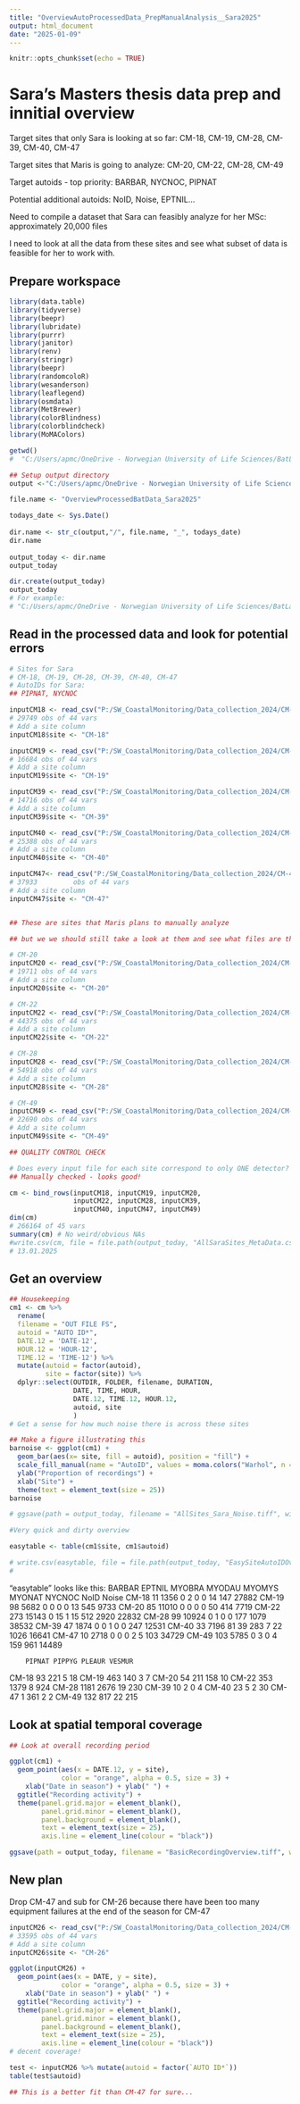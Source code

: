 ```yaml
---
title: "OverviewAutoProcessedData_PrepManualAnalysis__Sara2025"
output: html_document
date: "2025-01-09"
---
```


```r
knitr::opts_chunk$set(echo = TRUE)
```

# Sara's Masters thesis data prep and innitial overview

Target sites that only Sara is looking at so far: 
CM-18, CM-19, CM-28, CM-39, CM-40, CM-47 

Target sites that Maris is going to analyze: 
CM-20, CM-22, CM-28, CM-49 

Target autoids - top priority: 
BARBAR, NYCNOC, PIPNAT 

Potential additional autoids: 
NoID, Noise, EPTNIL... 

Need to compile a dataset that Sara can feasibly analyze for her MSc: 
approximately 20,000 files

I need to look at all the data from these sites and see what subset of data is feasible for her to work with.


## Prepare workspace
```r
library(data.table)
library(tidyverse)
library(beepr)
library(lubridate)
library(purrr)
library(janitor)
library(renv)
library(stringr)
library(beepr)
library(randomcoloR)
library(wesanderson)
library(leaflegend)
library(osmdata)
library(MetBrewer)
library(colorBlindness)
library(colorblindcheck)
library(MoMAColors)

getwd()
#  "C:/Users/apmc/OneDrive - Norwegian University of Life Sciences/BatLab Norway/GitHubLink/NocturBats"

## Setup output directory 
output <-"C:/Users/apmc/OneDrive - Norwegian University of Life Sciences/BatLab Norway/Projects/Noctur/Analyses/Outputs/Reed" # where you want to save your data

file.name <- "OverviewProcessedBatData_Sara2025"

todays_date <- Sys.Date()
 
dir.name <- str_c(output,"/", file.name, "_", todays_date)
dir.name
 
output_today <- dir.name
output_today

dir.create(output_today)
output_today
# For example: 
# "C:/Users/apmc/OneDrive - Norwegian University of Life Sciences/BatLab Norway/Projects/Noctur/Analyses/Outputs/Reed/OverviewProcessedBatData_Sara2025_2025-01-09"

```

## Read in the processed data and look for potential errors 
```r

# Sites for Sara
# CM-18, CM-19, CM-28, CM-39, CM-40, CM-47
# AutoIDs for Sara: 
## PIPNAT, NYCNOC 

inputCM18 <- read_csv("P:/SW_CoastalMonitoring/Data_collection_2024/CM-18/WAV/KPRO_V1/id.csv") 
# 29749 obs of 44 vars
# Add a site column 
inputCM18$site <- "CM-18"

inputCM19 <- read_csv("P:/SW_CoastalMonitoring/Data_collection_2024/CM-19/WAV/KPRO_V1/id.csv") 
# 16684 obs of 44 vars
# Add a site column 
inputCM19$site <- "CM-19"

inputCM39 <- read_csv("P:/SW_CoastalMonitoring/Data_collection_2024/CM-39/WAV/KPRO_V1/id.csv") 
# 14716 obs of 44 vars
# Add a site column 
inputCM39$site <- "CM-39"

inputCM40 <- read_csv("P:/SW_CoastalMonitoring/Data_collection_2024/CM-40/WAV/KPRO_V1/id.csv") 
# 25388 obs of 44 vars
# Add a site column 
inputCM40$site <- "CM-40"

inputCM47<- read_csv("P:/SW_CoastalMonitoring/Data_collection_2024/CM-47/WAV/KPRO_V1/id.csv")
# 37933         obs of 44 vars
# Add a site column
inputCM47$site <- "CM-47"


## These are sites that Maris plans to manually analyze 

## but we we should still take a look at them and see what files are there

# CM-20
inputCM20 <- read_csv("P:/SW_CoastalMonitoring/Data_collection_2024/CM-20/WAV/KPRO_V1/id.csv") 
# 19711 obs of 44 vars
# Add a site column 
inputCM20$site <- "CM-20"

# CM-22
inputCM22 <- read_csv("P:/SW_CoastalMonitoring/Data_collection_2024/CM-22/WAV/KPRO_V1/id.csv") 
# 44375 obs of 44 vars
# Add a site column 
inputCM22$site <- "CM-22"

# CM-28
inputCM28 <- read_csv("P:/SW_CoastalMonitoring/Data_collection_2024/CM-28/WAV/KPRO_V1/id.csv") 
# 54918 obs of 44 vars
# Add a site column 
inputCM28$site <- "CM-28"

# CM-49 
inputCM49 <- read_csv("P:/SW_CoastalMonitoring/Data_collection_2024/CM-49/WAV/KPRO_V1/id.csv") 
# 22690 obs of 44 vars
# Add a site column 
inputCM49$site <- "CM-49"

## QUALITY CONTROL CHECK 

# Does every input file for each site correspond to only ONE detector? check serial number in the file names
## Manually checked - looks good! 

cm <- bind_rows(inputCM18, inputCM19, inputCM20,
                inputCM22, inputCM28, inputCM39, 
                inputCM40, inputCM47, inputCM49)  
dim(cm)
# 266164 of 45 vars
summary(cm) # No weird/obvious NAs 
#write.csv(cm, file = file.path(output_today, "AllSaraSites_MetaData.csv")) 
# 13.01.2025

```

## Get an overview
```r

## Housekeeping
cm1 <- cm %>% 
  rename(
  filename = "OUT FILE FS",
  autoid = "AUTO ID*",
  DATE.12 = 'DATE-12',
  HOUR.12 = 'HOUR-12',
  TIME.12 = 'TIME-12') %>% 
  mutate(autoid = factor(autoid), 
         site = factor(site)) %>% 
  dplyr::select(OUTDIR, FOLDER, filename, DURATION, 
                DATE, TIME, HOUR,
                DATE.12, TIME.12, HOUR.12,
                autoid, site
                )
# Get a sense for how much noise there is across these sites 

## Make a figure illustrating this 
barnoise <- ggplot(cm1) + 
  geom_bar(aes(x= site, fill = autoid), position = "fill") +
  scale_fill_manual(name = "AutoID", values = moma.colors("Warhol", n = 13)) + 
  ylab("Proportion of recordings") + 
  xlab("Site") +
  theme(text = element_text(size = 25)) 
barnoise

# ggsave(path = output_today, filename = "AllSites_Sara_Noise.tiff", width = 23, height = 14, device='tiff', dpi=300) 

#Very quick and dirty overview 

easytable <- table(cm1$site, cm1$autoid)

# write.csv(easytable, file = file.path(output_today, "EasySiteAutoIDOverview.csv"))
# 
```

"easytable" looks like this: 
        BARBAR EPTNIL MYOBRA MYODAU MYOMYS MYONAT NYCNOC  NoID Noise
  CM-18     11   1356      0      2      0      0     14   147 27882
  CM-19     98   5682      0      0      0      0     13   545  9733
  CM-20     85  11010      0      0      0      0     50   414  7719
  CM-22    273  15143      0     15      1     15    512  2920 22832
  CM-28     99  10924      0      1      0      0    177  1079 38532
  CM-39     47   1874      0      0      1      0      0   247 12531
  CM-40     33   7196     81     39    283      7     22  1026 16641
  CM-47     10   2718      0      0      0      2      5   103 34729
  CM-49    103   5785      0      3      0      4    159   961 14489
       
        PIPNAT PIPPYG PLEAUR VESMUR
  CM-18     93    221      5     18
  CM-19    463    140      3      7
  CM-20     54    211    158     10
  CM-22    353   1379      8    924
  CM-28   1181   2676     19    230
  CM-39     10      2      0      4
  CM-40     23      5      2     30
  CM-47      1    361      2      2
  CM-49    132    817     22    215

## Look at spatial temporal coverage 

```r
## Look at overall recording period 

ggplot(cm1) + 
  geom_point(aes(x = DATE.12, y = site), 
             color = "orange", alpha = 0.5, size = 3) +
    xlab("Date in season") + ylab(" ") +
  ggtitle("Recording activity") + 
  theme(panel.grid.major = element_blank(), 
        panel.grid.minor = element_blank(),
        panel.background = element_blank(), 
        text = element_text(size = 25),
        axis.line = element_line(colour = "black"))

ggsave(path = output_today, filename = "BasicRecordingOverview.tiff", width = 23, height = 14, device='tiff', dpi=300) 

```


## New plan 
Drop CM-47 and sub for CM-26 because there have been too many equipment failures at the end of the season for CM-47

```r
inputCM26 <- read_csv("P:/SW_CoastalMonitoring/Data_collection_2024/CM-26/WAV/KPRO_V1/id.csv") 
# 33595 obs of 44 vars
# Add a site column 
inputCM26$site <- "CM-26"

ggplot(inputCM26) + 
  geom_point(aes(x = DATE, y = site), 
             color = "orange", alpha = 0.5, size = 3) +
    xlab("Date in season") + ylab(" ") +
  ggtitle("Recording activity") + 
  theme(panel.grid.major = element_blank(), 
        panel.grid.minor = element_blank(),
        panel.background = element_blank(), 
        text = element_text(size = 25),
        axis.line = element_line(colour = "black"))
# decent coverage! 

test <- inputCM26 %>% mutate(autoid = factor(`AUTO ID*`))
table(test$autoid)

## This is a better fit than CM-47 for sure... 
```


